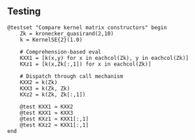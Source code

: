 ## Testing

```.julia
@testset "Compare kernel matrix constructors" begin
    Zk = kronecker_quasirand(2,10)
    k = KernelSE{2}(1.0)

    # Comprehension-based eval
    KXX1 = [k(x,y) for x in eachcol(Zk), y in eachcol(Zk)]
    KXz1 = [k(x,Zk[:,1]) for x in eachcol(Zk)]

    # Dispatch through call mechanism
    KXX2 = k(Zk)
    KXX3 = k(Zk, Zk)
    KXz2 = k(Zk, Zk[:,1])

    @test KXX1 ≈ KXX2
    @test KXX1 ≈ KXX3
    @test KXz1 ≈ KXX1[:,1]
    @test KXz2 ≈ KXX1[:,1]
end
```


